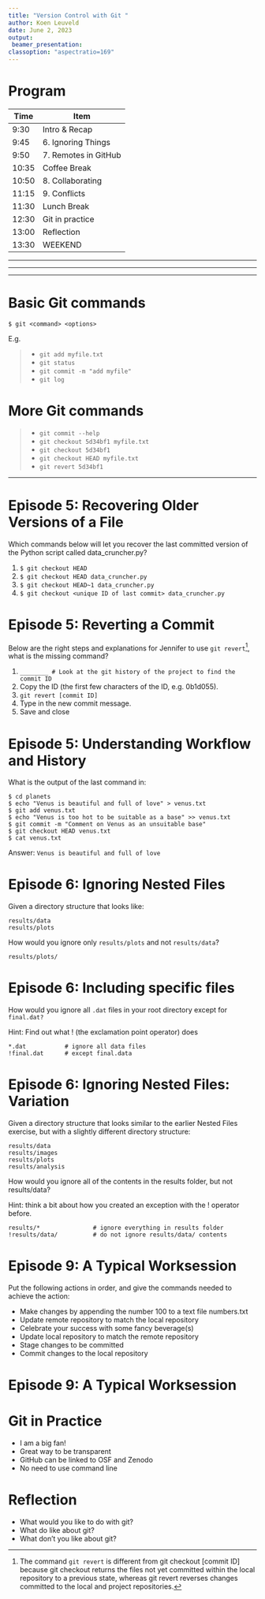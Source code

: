 ---
title: "Version Control with Git " 
author: Koen Leuveld
date: June 2, 2023
output: 
 beamer_presentation:
classoption: "aspectratio=169"
---

# Program

| Time | Item |
|---|---|
| 9:30 | Intro & Recap |
| 9:45 | 6. Ignoring Things |
| 9:50 | 7. Remotes in GitHub |
| 10:35 | Coffee Break |
| 10:50 | 8. Collaborating |
| 11:15 | 9. Conflicts |
| 11:30 | Lunch Break |
| 12:30 | Git in practice |
| 13:00 | Reflection |
| 13:30 | WEEKEND |


----



\center
\includegraphics[width=\textwidth, height=\textheight, keepaspectratio]{figures/phdcomics_versioning.png}

----

\center
\includegraphics[width=\textwidth, height=\textheight, keepaspectratio]{figures/motivatingexample.png}


----

\center
\includegraphics[width=\textwidth, height=\textheight, keepaspectratio]{figures/git_add_commit.png}

# Basic Git commands


``$ git <command> <options>``

E.g.

>- ``git add myfile.txt``
>- ``git status``
>- ``git commit -m "add myfile"``
>- ``git log``

# More Git commands

>- ``git commit --help``
>- ``git checkout 5d34bf1 myfile.txt``
>- ``git checkout 5d34bf1``
>- ``git checkout HEAD myfile.txt``
>- ``git revert 5d34bf1``

----





# Episode 5: Recovering Older Versions of a File

Which commands below will let you recover the last committed version of the Python script called data_cruncher.py?


1. ``$ git checkout HEAD``
2. ``$ git checkout HEAD data_cruncher.py``
3. ``$ git checkout HEAD~1 data_cruncher.py``
4. ``$ git checkout <unique ID of last commit> data_cruncher.py``


# Episode 5: Reverting a Commit

Below are the right steps and explanations for Jennifer to use ``git revert``^[The command ``git revert`` is different from git checkout [commit ID] because git checkout returns the files not yet committed within the local repository to a previous state, whereas git revert reverses changes committed to the local and project repositories.], what is the missing command?

1. ``________ # Look at the git history of the project to find the commit ID``
2. Copy the ID (the first few characters of the ID, e.g. 0b1d055).
3. ``git revert [commit ID]``
4. Type in the new commit message.
5. Save and close



# Episode 5: Understanding Workflow and History

What is the output of the last command in: 

``$ cd planets``\
``$ echo "Venus is beautiful and full of love" > venus.txt``\
``$ git add venus.txt``\
``$ echo "Venus is too hot to be suitable as a base" >> venus.txt``\
``$ git commit -m "Comment on Venus as an unsuitable base"``\
``$ git checkout HEAD venus.txt``\
``$ cat venus.txt``

\pause

Answer: ``Venus is beautiful and full of love``

# Episode 6: Ignoring Nested Files

Given a directory structure that looks like:

``results/data``\
``results/plots``

How would you ignore only ``results/plots`` and not ``results/data``?

\pause

``results/plots/``

# Episode 6: Including specific files

How would you ignore all ``.dat`` files in your root directory except for ``final.dat?``

Hint: Find out what ! (the exclamation point operator) does

\pause

``*.dat           # ignore all data files``\
``!final.dat      # except final.data``


# Episode 6: Ignoring Nested Files: Variation

Given a directory structure that looks similar to the earlier Nested Files exercise, but with a slightly different directory structure:

``results/data``\
``results/images``\
``results/plots``\
``results/analysis``

How would you ignore all of the contents in the results folder, but not results/data?

Hint: think a bit about how you created an exception with the ! operator before.

\pause

``results/*               # ignore everything in results folder``\
``!results/data/          # do not ignore results/data/ contents``

# Episode 9: A Typical Worksession

Put the following actions in order, and give the commands needed to achieve the action:

- Make changes by appending the number 100 to a text file numbers.txt
- Update remote repository to match the local repository
- Celebrate your success with some fancy beverage(s)
- Update local repository to match the remote repository
- Stage changes to be committed
- Commit changes to the local repository

# Episode 9: A Typical Worksession

\begin{table}[]
\begin{tabular}{p{1cm}p{4cm}p{8cm}}
order & action                    & command                                                 \\ \hline
1     & \only<2->{Update local    & git pull origin main                              }\\
2     & \only<3->{Make changes    & echo 100 \textgreater{}\textgreater numbers.txt    }\\
3     & \only<4->{Stage changes   & git add numbers.txt                                }\\
4     & \only<5->{Commit changes  & git commit -m "Add 100 to numbers.txt"             }\\
5     & \only<6->{Update remote   & git push origin main                               }\\
6     & Celebrate!                & AFK                                                              
\end{tabular}
\end{table}

# Git in Practice

- I am a big fan!
- Great way to be transparent
- GitHub can be linked to OSF and Zenodo
- No need to use command line


# Reflection

- What would you like to do with git?
- What do like about git?
- What don't you like about git?